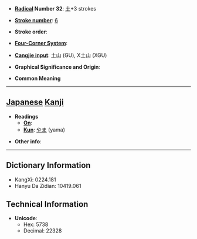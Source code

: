 * '''[[Wiktionary:Chinese radical index| Radical]] Number 32''': [[Wiktionary:Chinese radical index 土|土]]+3 strokes

* '''[[Wiktionary:Chinese total strokes index|Stroke number]]''': [[Wiktionary:Chinese total strokes index 6|6]]

* '''Stroke order''': 

* '''[[Wiktionary:Chinese four corner index|Four-Corner System]]''': 

* '''[[Wiktionary:Chinese Cangjie index|Cangjie input]]''': 土山 (GU), X土山 (XGU)

* '''Graphical Significance and Origin''': 

* '''Common Meaning'''

----

== [[Japanese]] [[Kanji]] ==

* '''Readings'''
** '''[[On]]''': 
** '''[[Kun]]''': [[やま]] (yama)

* '''Other info''':  

----

== Dictionary Information ==

* KangXi: 0224.181
* Hanyu Da Zidian: 10419.061

== Technical Information ==

* '''Unicode''':
** Hex: 5738
** Decimal: 22328